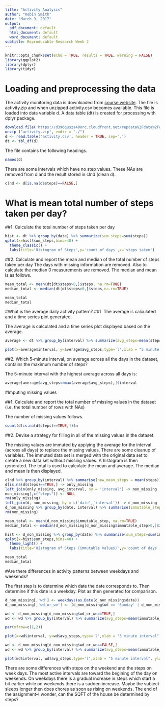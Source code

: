 ```yaml
---
title: "Activity Analysis"
author: "Robin Smith"
date: "March 9, 2017"
output:
  pdf_document: default
  html_document: default
  word_document: default
subtitle: Reproducable Research Week 2
---
```


```r
knitr::opts_chunk$set(echo = TRUE, results = TRUE, warning = FALSE)
library(ggplot2)
library(dplyr)
library(tidyr)
```

# Loading and preprocessing the data

The activity monitoring data is downloaded from [course website](https://d396qusza40orc.cloudfront.net/repdata%2Fdata%2Factivity.zip). The file is activity.zip and when unzipped activity.csv becomes available. This file is loaded into data variable d. A data table (dt) is created for processing with dplyr package.

```r
download.file('https://d396qusza40orc.cloudfront.net/repdata%2Fdata%2Factivity.zip', 'activity.zip')
unzip ("activity.zip", exdir = "./")
d <- read.table('activity.csv', header = TRUE, sep=',')
dt <- tbl_df(d)
```

The file contains the following headings.
```r
names(d)
```


There are some intervals which have no step values. These NAs are removed from d and the result stored in clnd (clean d).
``` r
clnd <- d[is.na(d$steps)==FALSE,]
```

# What is mean total number of steps taken per day?

##1. Calculate the total number of steps taken per day

```r
hist <- dt %>% group_by(date) %>% summarize(sum_steps=sum(steps))
qplot(x=hist$sum_steps,bins=40) + 
  theme_classic() +
  labs(title='Histogram of Steps',y='count of days',x='steps taken')
```

##2. Calculate and report the mean and median of the total number of steps taken per day
The days with missing information are removed. Also to calculate the median 0 measurements are removed. The median and mean is as follows.

```r
mean_total <- mean(dt[dt$steps>0,]$steps, na.rm=TRUE)
median_total <- median(dt[dt$steps>0,]$steps,na.rm=TRUE)

mean_total
median_total
```

#What is the average daily activity pattern?
##1. The average is calculated and a time series plot generated.

The average is calculated and a time series plot displayed based on the average.
```r
average <- dt %>% group_by(interval) %>% summarize(avg_steps=mean(steps, na.rm=TRUE))

plot(x=average$interval, y=average$avg_steps,type='l',xlab = "5 minute interval", ylab = "average steps",main="Time series showing average steps over 5 minute intervals")
```

##2. Which 5-minute interval, on average across all the days in the dataset, contains the maximum number of steps?

The 5-minute interval with the highest average across all days is:

```r
average[average$avg_steps==max(average$avg_steps),]$interval
```

#Imputing missing values

##1. Calculate and report the total number of missing values in the dataset (i.e. the total number of rows with NAs)

The number of missing values follows.

```r
count(d[is.na(d$steps)==TRUE,])$n
```

##2. Devise a strategy for filling in all of the missing values in the dataset.

The missing values are immuted by applying the average for the interval (across all days) to replace the missing values. There are some cleanup of variables. The immuted data set is merged with the original data set to create a new data set without missing values. A histogram is then generated. The total is used to calculate the mean and average. The median and mean is then displayed.

```r
clnd %>% group_by(interval) %>% summarise(new_mean_steps = mean(steps)) -> avg_interval
d[is.na(d$steps)==TRUE,] -> only_missing
left_join(only_missing, avg_interval, by = 'interval') -> non_missing
non_missing[,c("steps")] <- NULL
rm(only_missing)
left_join(d, non_missing, by = c('date','interval')) -> d_non_missing
d_non_missing %>% group_by(date, interval) %>% summarise(immutable_step = max(steps, new_mean_steps, na.rm = TRUE)) -> d_non_missing
rm(non_missing)

mean_total <- mean(d_non_missing$immutable_step, na.rm=TRUE)
median_total <- median(d_non_missing[d_non_missing$immutable_step>0,]$immutable_step,na.rm=TRUE)

hist <- d_non_missing %>% group_by(date) %>% summarize(sum_steps=sum(immutable_step))
qplot(x=hist$sum_steps,bins=40) + 
  theme_light() +
  labs(title='Histogram of Steps (immutable values)',y='count of days',x='steps taken')

mean_total
median_total
```

#Are there differences in activity patterns between weekdays and weekends?

The first step is to determine which date the date corresponds to. Then determine if this date is a weekday. Plot as then generated for comparison.

```r

d_non_missing[,'wd'] <- weekdays(as.Date(d_non_missing$date))
d_non_missing[,'wd_or_we'] <- (d_non_missing$wd == 'Sunday' | d_non_missing$wd == 'Saturday')

wd <- d_non_missing[d_non_missing$wd_or_we==TRUE,]
wd <- wd %>% group_by(interval) %>% summarize(avg_steps=mean(immutable_step, na.rm=TRUE))

par(mfrow=c(1,2))

plot(x=wd$interval, y=wd$avg_steps,type='l',xlab = "5 minute interval", ylab = "average steps",main="weekday steps")

wd <- d_non_missing[d_non_missing$wd_or_we==FALSE,]
wd <- wd %>% group_by(interval) %>% summarize(avg_steps=mean(immutable_step, na.rm=TRUE))

plot(wd$interval, wd$avg_steps,type='l',xlab = "5 minute interval", ylab = "average steps",main="weekend steps")

```

There are some differences with steps on the weekend and the steps on week days. The most active intervals are toward the begining of the day on weekends. On weekdays there is a gradual increase in steps which start a bit earlier while on weekends there is a sudden increase. Maybe the subject sleeps longer then does chores as soon as rising on weekends. The end of the assignment--I wonder, can the SQFT of the house be determined by steps?
